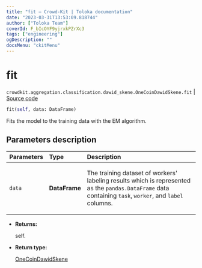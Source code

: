 ```yaml
---
title: "fit — Crowd-Kit | Toloka documentation"
date: "2023-03-31T13:53:09.818744"
author: ["Toloka Team"]
coverId: F_bIcOYF9yjrxkPZrXc3
tags: ["engineering"]
ogDescription: ""
docsMenu: "ckitMenu"
---
```


# fit

`crowdkit.aggregation.classification.dawid_skene.OneCoinDawidSkene.fit` | [Source code](https://github.com/Toloka/crowd-kit/blob/v1.2.1/crowdkit/aggregation/classification/dawid_skene.py#L329)

```python
fit(self, data: DataFrame)
```

Fits the model to the training data with the EM algorithm.

## Parameters description

| Parameters | Type | Description |
| :----------| :----| :-----------|
`data`|**DataFrame**|<p>The training dataset of workers' labeling results which is represented as the `pandas.DataFrame` data containing `task`, `worker`, and `label` columns.</p>

* **Returns:**

  self.

* **Return type:**

  [OneCoinDawidSkene](/docs/crowd-kit/reference/crowdkit.aggregation.classification.dawid_skene.OneCoinDawidSkene)